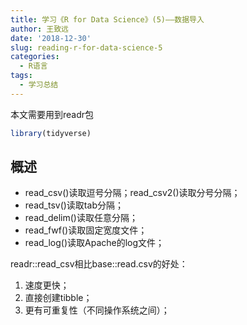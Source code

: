 ```yaml
---
title: 学习《R for Data Science》(5)——数据导入
author: 王致远
date: '2018-12-30'
slug: reading-r-for-data-science-5
categories:
  - R语言
tags:
  - 学习总结
---
```


本文需要用到readr包

```r
library(tidyverse)
```

## 概述

- read_csv()读取逗号分隔；read_csv2()读取分号分隔；
- read_tsv()读取tab分隔；
- read_delim()读取任意分隔；
- read_fwf()读取固定宽度文件；
- read_log()读取Apache的log文件；

readr::read_csv相比base::read.csv的好处：

1. 速度更快；
2. 直接创建tibble；
3. 更有可重复性（不同操作系统之间）；

